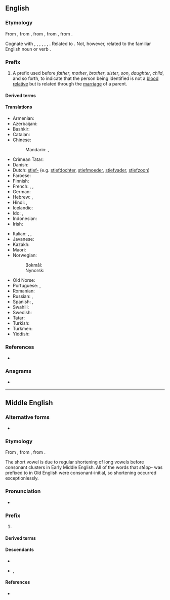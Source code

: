 {{also|step|štep|stęp|STEP}}
==English==

===Etymology===
From {{inh|en|enm|step-}}, from {{inh|en|ang|stēop-||deprived of a relative, step-|pos=prefix}}, from {{inh|en|gmw-pro|*steupa-}}, from {{inh|en|gem-pro|*steupa-||orphaned, step-}}, from {{der|en|ine-pro|*(s)tewp-||to push, strike}}.

Cognate with {{cog|sco|step-||step-}}, {{cog|fy|stiep-||step-}}, {{cog|nl|stief-||step-}}, {{cog|nds|steef-||step-}}, {{cog|de|stief-||step-}}, {{cog|sv|styv-||step-}}, {{cog|is|stjúp-||step-}}.  Related to {{cog|ang|stīepan||to deprive, bereave}}.  Not, however, related to the familiar English noun or verb {{m|en|step}}.

===Prefix===
{{en-prefix}}

# A prefix used before ''father'', ''mother'', ''brother'', ''sister'', ''son'', ''daughter'', ''child'', and so forth, to indicate that the person being identified is not a [[blood relative]] but is related through the [[marriage]] of a parent.

====Derived terms====
{{prefixsee|en}}

====Translations====
{{trans-top|prefix used to indicate that the person being identified is not a blood relative}}
* Armenian: {{t+|hy|խորթ}}
* Azerbaijani: {{t|az|ögey}}
* Bashkir: {{t|ba|үгәй|sc=Cyrl}}
* Catalan: {{t+|ca|-astre|m}}
* Chinese:
*: Mandarin: {{t+|cmn|后|sc=Hani}}, {{t+|cmn|表|sc=Hani}}
* Crimean Tatar: {{t|crh|ögey}}
* Danish: {{t|da|sted-}}
* Dutch: [[stief-]] (e.g. [[stiefdochter]], [[stiefmoeder]], [[stiefvader]], [[stiefzoon]])
* Faroese: {{t|fo|stjúk-}}
* Finnish: {{t+|fi|puoli|alt=-puoli}} {{qualifier|e.g. [[velipuoli]]}}
* French: {{t+|fr|beau-}}, {{t|fr|bel-}}, {{t+|fr|belle-}}
* German: {{t+|de|stief-}}
* Hebrew: {{t+|he|חורג|m|tr=chorég}}, {{t|he|חורגת|f|tr=choréget}}
* Hindi: {{t+|hi|सौतेला}}, {{t|hi|सौतेली}}
* Icelandic: {{t|is|stjúp-}}
* Ido: {{t|io|stif-}}, {{t+|io|stifa}}
* Indonesian: {{t+|id|tiri}}
* Irish: {{t|ga|leas-}}
{{trans-mid}}
* Italian: {{t+|it|-astro|m}}, {{t|it|astra|f}}, {{t|it|-astra|f}}
* Javanese: {{t+|jv|kuwalon}}
* Kazakh: {{t|kk|өгей }}
* Maori: {{t|mi|whakaangi}}
* Norwegian:
*: Bokmål: {{t|nb|ste-}}
*: Nynorsk: {{t|nn|ste-}}
* Old Norse: {{t|non|stjúp-}}
* Portuguese: {{t|pt|-asto|m}}, {{t|pt|-asta|f}}
* Romanian: {{t+|ro|vitreg}}
* Russian: {{qualifier|no prefix exists, there are special words}}, {{t+|ru|сво́дный}} {{qualifier|for siblings}}
* Spanish: {{t|es|-astro|m}}, {{t|es|-astra|f}}
* Swahili: {{t|sw|kambo}}
* Swedish: {{t+|sv|styv-}}
* Tatar: {{t+|tt|үги}}
* Turkish: {{t+|tr|üvey}}
* Turkmen: {{t|tk|öweý}}
* Yiddish: {{t|yi|שטיפֿ־}}
{{trans-bottom}}

===References===
* {{R:Webster 1913}}

===Anagrams===
* {{anagrams|en|a=epst|EPTs|ESTP|PETs|Pest|Sept|Sept.|TPEs|Teps|pest|pets|sept|sept-|spet}}

----

==Middle English==

===Alternative forms===
* {{alter|enm|stip-|styp-|ste-|steppe-|stappe-|steop-}} 

===Etymology===
From {{inh|enm|ang|stēop-||deprived of a relative, step-|pos=prefix}}, from {{inh|enm|gmw-pro|*steupa-}}, from {{inh|enm|gem-pro|*steupa-||orphaned, step-}}. 

The short vowel is due to regular shortening of long vowels before consonant clusters in Early Middle English. All of the words that ''stēop-'' was prefixed to in Old English were consonant-initial, so shortening occurred exceptionlessly.

===Pronunciation===
* {{IPA|enm|/ˈstɛp-/}}   

===Prefix===
{{head|enm|prefix}} 

# {{l|en|step-}} {{gloss|related through the [[marriage]] of a parent}}

====Derived terms====
{{prefixsee|enm|head=step-}}

====Descendants====
* {{desc|en|step-}}
* {{desc|sco|step-}}, {{l|sco|stap-}}

====References====
* {{R:MED Online|entry=step-|pos=''combining element''|noformat=yes|id=MED42797}}